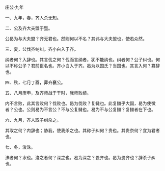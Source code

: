 

庄公·九年

一、九年，春，齐人杀无知。

二、公及齐大夫盟于暨。

公曷为与大夫盟？齐无君也。然则何以不名？其讳与大夫盟也，使若众然。

三、夏，公伐齐纳纠。齐小白入于齐。

纳者何？入辞也。其言伐之何？伐而言纳者，犹不能纳也。纠者何？公子纠也。何以不称公子？君前臣名也。齐小白入于齐。曷为以国氏？当国也。其言入何？篡辞也。

四、秋，七月丁酉，葬齐襄公。

五、八月庚申，及齐师战于干时，我师败绩。

内不言败，此其言败何？伐败也。曷为伐败？复雠也。此复雠乎大国，曷为使微者？公也。公则曷为不言公？不与公复雠也。曷为不与公复雠？复雠者在下也。

六、九月，齐人取子纠杀之。

其取之何？内辞也；胁我，使我杀之也。其称子纠何？贵也。其贵奈何？宜为君者也。

七、冬，浚洙。

洙者何？水也。浚之者何？深之也。曷为深之？畏齐也。曷为畏齐也？辞杀子纠也。


